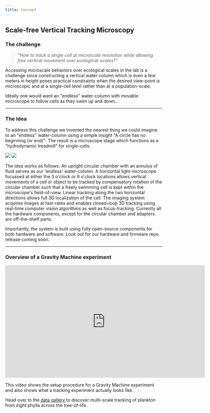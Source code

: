 ```yaml
---
title: Concept
---
```


<Container>

## Scale-free Vertical Tracking Microscopy

### The challenge

<blockquote>
<p> <em>"How to track a single cell at microscale resolution while allowing free vertical movement over ecological-scales?" </em>
</p>
</blockquote>

Accessing microscale behaviors over ecological scales in the lab is a challenge since constructing a vertical water column which is even a few meters in height poses practical constraints when the desired view-point is microscopic and at a single-cell level rather than at a population-scale. 

Ideally one would want an "endless" water-column with movable microscope to follow cells as they swim up and down...

---

### The Idea
	
To address this challenge we invented the nearest thing we could imagine to an "endless" water-column using a simple insight "A circle has no beginning (or end)": The result is a microscope stage which functions as a "hydrodynamic treadmill" for single-cells. 

<Image src="concept/concept_1.png" />


<Grid col="1|2" gap="4|6" mt="1|2">
	<Image src="concept/concept_2.png" />
	<P> The idea works as follows: An upright circular chamber with an annulus of fluid serves as our 'endless' water-column. A horizontal light-microscope focussed at either the 3 o'clock or 9 o'clock locations allows vertical movements of a cell or object to be tracked by compensatory rotation of the circular chamber such that a freely swimming cell is kept within the microscope's field-of-view. Linear tracking along the two horizontal directions allows full 3D localization of the cell. The imaging system acquires images at fast-rates and enables closed-loop 3D tracking using real-time computer vision algorithms as well as focus-tracking. Currently all the hardware components, except for the circular chamber and adapters are off-the-shelf parts.  </P>

</Grid>

Importantly, the system is built using fully open-source components for both hardware and software. Look out for our hardware and firmware repo release coming soon. 

***

### Overview of a Gravity Machine experiment
<center>
<iframe src="https://player.vimeo.com/video/448308353" width="640" height="360" frameborder="0" allow="autoplay; fullscreen" allowfullscreen></iframe>
</center>

This video shows the setup procedure for a Gravity Machine experiment and also shows what a tracking experiment actually looks like.

Head over to the <a href = "/gallery/"> data gallery </a> to discover multi-scale tracking of plankton from _eight_ phylla across the tree-of-life. 





</Container>
